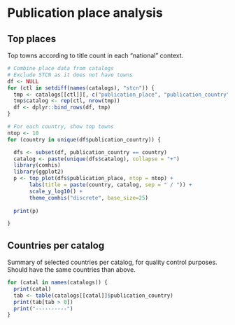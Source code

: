 # Publication place analysis


## Top places

Top towns according to title count in each “national” context.

```r
# Combine place data from catalogs
# Exclude STCN as it does not have towns
df <- NULL
for (ctl in setdiff(names(catalogs), "stcn")) {
  tmp <- catalogs[[ctl]][, c("publication_place", "publication_country")]
  tmp$catalog <- rep(ctl, nrow(tmp))
  df <- dplyr::bind_rows(df, tmp)
}

# For each country, show top towns
ntop <- 10
for (country in unique(df$publication_country)) {

  dfs <- subset(df, publication_country == country)
  catalog <- paste(unique(dfs$catalog), collapse = "+")
  library(comhis)
  library(ggplot2)  
  p <- top_plot(dfs$publication_place, ntop = ntop) +
       labs(title = paste(country, catalog, sep = " / ")) +
       scale_y_log10() +
       theme_comhis("discrete", base_size=25)
       
  print(p)

}
```





## Countries per catalog

Summary of selected countries per catalog, for quality control purposes. Should have the same countries than above.

```r
for (catal in names(catalogs)) {
  print(catal)
  tab <- table(catalogs[[catal]]$publication_country)
  print(tab[tab > 0])
  print("----------")
}
```